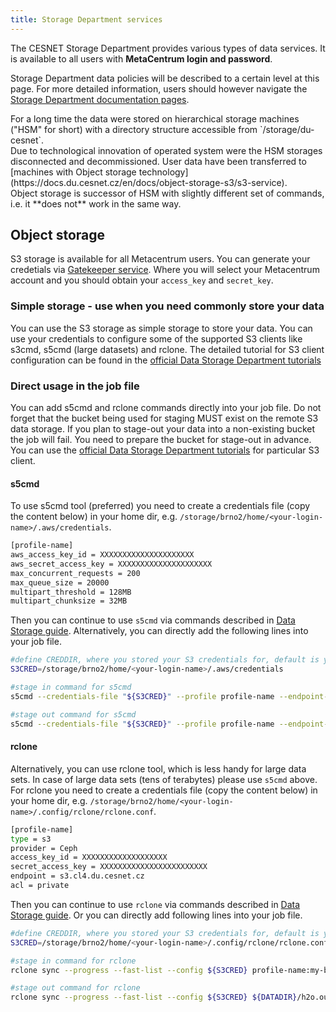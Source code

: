 ```yaml
---
title: Storage Department services
---
```

The CESNET Storage Department provides various types of data services. It is available to all users with **MetaCentrum login and password**.

Storage Department data policies will be described to a certain level at this page. For more detailed information, users should however navigate the [Storage Department documentation pages](https://docs.du.cesnet.cz).

<Callout type="warn" title="Data storage technology in the Data Storage Department has changed by May 2024">
For a long time the data were stored on hierarchical storage machines ("HSM" for short) with a directory structure accessible from `/storage/du-cesnet`.<br/> Due to technological innovation of operated system were the HSM storages disconnected and decommissioned. User data have been transferred to [machines with Object storage technology](https://docs.du.cesnet.cz/en/docs/object-storage-s3/s3-service).<br/> Object storage is successor of HSM with slightly different set of commands, i.e. it **does not** work in the same way.
</Callout>

## Object storage
S3 storage is available for all Metacentrum users. You can generate your credetials via [Gatekeeper service](https://access.du.cesnet.cz/#/). Where you will select your Metacentrum account and you should obtain your `access_key` and `secret_key`.

### Simple storage - use when you need commonly store your data

You can use the S3 storage as simple storage to store your data. You can use your credentials to configure some of the supported S3 clients like s3cmd, s5cmd (large datasets) and rclone. The detailed tutorial for S3 client configuration can be found in the [official Data Storage Department tutorials](https://docs.du.cesnet.cz/en/docs/object-storage-s3/s3-clients)

### Direct usage in the job file
You can add s5cmd and rclone commands directly into your job file.
<Callout type="warn" title="Bucket creation">
    Do not forget that the bucket being used for staging MUST exist on the remote S3 data storage. If you plan to stage-out your data into a non-existing bucket the job will fail. You need to prepare the bucket for stage-out in advance. You can use the [official Data Storage Department tutorials](https://docs.du.cesnet.cz/en/docs/object-storage-s3/s3-clients) for particular S3 client.
</Callout>

#### s5cmd
To use s5cmd tool (preferred) you need to create a credentials file (copy the content below) in your home dir, e.g. `/storage/brno2/home/<your-login-name>/.aws/credentials`.

```bash
[profile-name]
aws_access_key_id = XXXXXXXXXXXXXXXXXXXXX
aws_secret_access_key = XXXXXXXXXXXXXXXXXXXXX
max_concurrent_requests = 200
max_queue_size = 20000
multipart_threshold = 128MB
multipart_chunksize = 32MB
```

Then you can continue to use `s5cmd` via commands described in [Data Storage guide](https://docs.du.cesnet.cz/en/docs/object-storage-s3/s5cmd). Alternatively, you can directly add the following lines into your job file.

```bash
#define CREDDIR, where you stored your S3 credentials for, default is your home directory
S3CRED=/storage/brno2/home/<your-login-name>/.aws/credentials

#stage in command for s5cmd
s5cmd --credentials-file "${S3CRED}" --profile profile-name --endpoint-url=https://s3.cl4.du.cesnet.cz cp s3://my-bucket/h2o.com ${DATADIR}/

#stage out command for s5cmd
s5cmd --credentials-file "${S3CRED}" --profile profile-name --endpoint-url=https://s3.cl4.du.cesnet.cz cp ${DATADIR}/h2o.out s3://my-bucket/
```

#### rclone

Alternatively, you can use rclone tool, which is less handy for large data sets. In case of large data sets (tens of terabytes) please use `s5cmd` above. For rclone you need to create a credentials file (copy the content below) in your home dir, e.g. `/storage/brno2/home/<your-login-name>/.config/rclone/rclone.conf`.

```bash
[profile-name]
type = s3
provider = Ceph
access_key_id = XXXXXXXXXXXXXXXXXXX
secret_access_key = XXXXXXXXXXXXXXXXXXXXXXXX
endpoint = s3.cl4.du.cesnet.cz
acl = private
```

Then you can continue to use `rclone` via commands described in [Data Storage guide](https://docs.du.cesnet.cz/en/docs/object-storage-s3/rclone). Or you can directly add following lines into your job file.

```bash
#define CREDDIR, where you stored your S3 credentials for, default is your home directory
S3CRED=/storage/brno2/home/<your-login-name>/.config/rclone/rclone.conf

#stage in command for rclone
rclone sync --progress --fast-list --config ${S3CRED} profile-name:my-bucket/h2o.com  ${DATADIR}

#stage out command for rclone
rclone sync --progress --fast-list --config ${S3CRED} ${DATADIR}/h2o.out profile-name:my-bucket/
```

